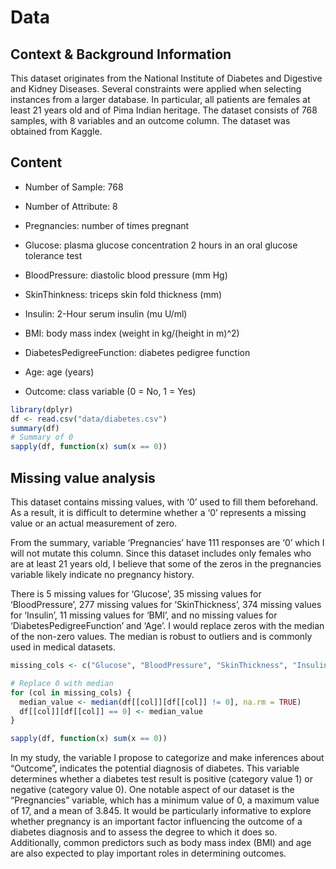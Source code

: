 # Data

## Context & Background Information

This dataset originates from the National Institute of Diabetes and Digestive and Kidney Diseases.
Several constraints were applied when selecting instances from a larger database. In particular, all patients are females at least 21 years old and of Pima Indian heritage. The dataset consists of 768 samples, with 8 variables and an outcome column. The dataset was obtained from Kaggle.

## Content

- Number of Sample: 768

- Number of Attribute: 8

- Pregnancies: number of times pregnant
- Glucose: plasma glucose concentration 2 hours in an oral glucose tolerance
test
- BloodPressure: diastolic blood pressure (mm Hg)
- SkinThinkness: triceps skin fold thickness (mm)
- Insulin: 2-Hour serum insulin (mu U/ml)
- BMI: body mass index (weight in kg/(height in m)^2)
- DiabetesPedigreeFunction: diabetes pedigree function
- Age: age (years)
- Outcome: class variable (0 = No, 1 = Yes)


```r
library(dplyr)
df <- read.csv("data/diabetes.csv")
summary(df)
# Summary of 0
sapply(df, function(x) sum(x == 0))
```

## Missing value analysis
This dataset contains missing values, with ‘0’ used to fill them beforehand. As a result, it is difficult to determine whether a ‘0’ represents a missing value or an actual measurement of zero.

From the summary, variable 'Pregnancies' have 111 responses are '0' which I will not mutate this column. Since this dataset includes only females who are at least 21 years old, I believe that some of the zeros in the pregnancies variable likely indicate no pregnancy history.

There is 5 missing values for 'Glucose', 35 missing values for 'BloodPressure', 277 missing values for 'SkinThickness', 374 missing values for 'Insulin', 11 missing values for 'BMI', and no missing values for 'DiabetesPedigreeFunction' and 'Age'. I would replace zeros with the median of the non-zero values. The median is robust to outliers and is commonly used in medical datasets.

```r
missing_cols <- c("Glucose", "BloodPressure", "SkinThickness", "Insulin", "BMI")

# Replace 0 with median
for (col in missing_cols) {
  median_value <- median(df[[col]][df[[col]] != 0], na.rm = TRUE)
  df[[col]][df[[col]] == 0] <- median_value
}

sapply(df, function(x) sum(x == 0))
```

In my study, the variable I propose to categorize and make inferences about "Outcome", indicates the potential diagnosis of diabetes. This variable determines whether a diabetes test result is positive (category value 1) or negative (category value 0). One notable aspect of our dataset is the “Pregnancies” variable, which has a minimum value of 0, a maximum value of 17, and a mean of 3.845. It would be particularly informative to explore whether pregnancy is an important factor influencing the outcome of a diabetes diagnosis and to assess the degree to which it does so. Additionally, common predictors such as body mass index (BMI) and age are also expected to play important roles in determining outcomes.


